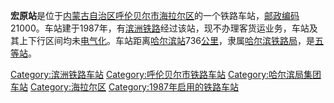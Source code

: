 {{noteTA
|1=zh-cn:始发车次; zh-hk:列車班次;
|2=zh-cn:车次; zh-hk:班次;
}}
{{Infobox China railway station 
|车站名称 = 宏原站
|车站名称拼音 = 
|车站地址 = [[内蒙古自治区|内蒙古自治区]][[呼伦贝尔市|呼伦贝尔市]]
|归属 = [[哈尔滨铁路局|哈尔滨铁路局]]
|车站等级 = [[五等站_(中铁)|五等站]]
|线路 = [[滨洲铁路|滨洲铁路]]
}}
'''宏原站'''是位于[[内蒙古自治区|内蒙古自治区]][[呼伦贝尔市|呼伦贝尔市]][[海拉尔区|海拉尔区]]的一个铁路车站，[[邮政编码|邮政编码]]21000。车站建于1987年，有[[滨洲铁路|滨洲铁路]]经过该站，现不办理客货运业务，车站及其上下行区间均未[[电气化|电气化]]。车站距离[[哈尔滨站|哈尔滨站]]736[[公里|公里]]，隶属[[哈尔滨铁路局|哈尔滨铁路局]]，是[[五等站_(中铁)|五等站]]。

{{start rail box}}
{{s-inop|[[西哈站|西哈站]]}}
{{s-line|[[滨洲铁路|滨洲铁路]]}}
{{s-inop|[[海拉尔东站|海拉尔东站]]}}
{{end box}}
{{滨洲铁路}}
{{铁路车站小作品}}
{{内蒙古小作品}}

[[Category:滨洲铁路车站|Category:滨洲铁路车站]]
[[Category:呼伦贝尔市铁路车站|Category:呼伦贝尔市铁路车站]]
[[Category:哈尔滨局集团车站|Category:哈尔滨局集团车站]]
[[Category:海拉尔区|Category:海拉尔区]]
[[Category:1987年启用的铁路车站|Category:1987年启用的铁路车站]]